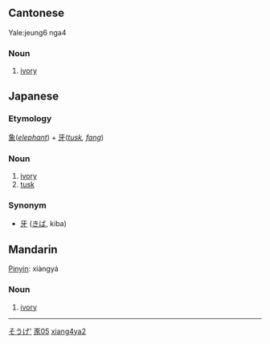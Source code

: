 ==Cantonese==
{{zh-hanzi|[[象]][[牙]]}}
Yale:jeung6 nga4
===Noun===
# [[ivory]]

==Japanese==
{{ja-kanjitab|象|牙}}
===Etymology===
[[象]](''[[elephant]]'') + [[牙]](''[[tusk]], [[fang]]'')

===Noun===
{{ja-noun|k|hira=ぞうげ|rom=zōge|hidx=そうげ'}}
# [[ivory]]
# [[tusk]]
[[Category:ja:Elephant|そうげ']]

===Synonym===
* [[牙]] ([[きば]], kiba)

==Mandarin==
{{zh-attention|Mandarin needs inflection template(s)|key=z象牙}}
{{zh-hanzi|[[象]][[牙]]}}
[[Pinyin]]: xiàngyá
===Noun===
# [[ivory]]

[[Category:zh-tw:Elephant|豕05]]
[[Category:zh-cn:Elephant|xiang4ya2]]
----